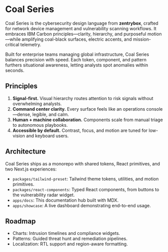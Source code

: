 
# Coal Series

Coal Series is the cybersecurity design language from **zentrybox**, crafted for network device management and vulnerability scanning workflows. It embraces IBM Carbon principles—clarity, hierarchy, and purposeful motion—while amplifying coal-black surfaces, electric accents, and mission-critical telemetry.

<Card className="grid gap-6 md:grid-cols-3">
  <CardContent className="col-span-3">
    <p className="text-body text-coal-text-secondary">
      Built for enterprise teams managing global infrastructure, Coal Series balances precision with speed. Each token, component, and pattern furthers situational awareness, letting analysts spot anomalies within seconds.
    </p>
  </CardContent>
  <MetricCallout label="Managed devices" value="482" trend="+36 new this week" accent="safe" />
  <MetricCallout label="Open vulnerabilities" value="218" trend="12 critical" accent="critical" />
  <MetricCallout label="Average exposure score" value="3.4" trend="-0.8 vs last week" accent="safe" />
</Card>

## Principles

1. **Signal-first.** Visual hierarchy routes attention to risk signals without overwhelming analysts.
2. **Command center clarity.** Every surface feels like an operations console—dense, legible, and calm.
3. **Human + machine collaboration.** Components scale from manual triage to autonomous playbooks.
4. **Accessible by default.** Contrast, focus, and motion are tuned for low-vision and keyboard users.

## Architecture

Coal Series ships as a monorepo with shared tokens, React primitives, and two Next.js experiences:

- `packages/tailwind-preset`: Tailwind theme tokens, utilities, and motion primitives.
- `packages/react-components`: Typed React components, from buttons to the vulnerability radar widget.
- `apps/docs`: This documentation hub built with MDX.
- `apps/showcase`: A live dashboard demonstrating end-to-end usage.

## Roadmap

- Charts: Intrusion timelines and compliance widgets.
- Patterns: Guided threat hunt and remediation pipelines.
- Localization: RTL support and region-aware formatting.
